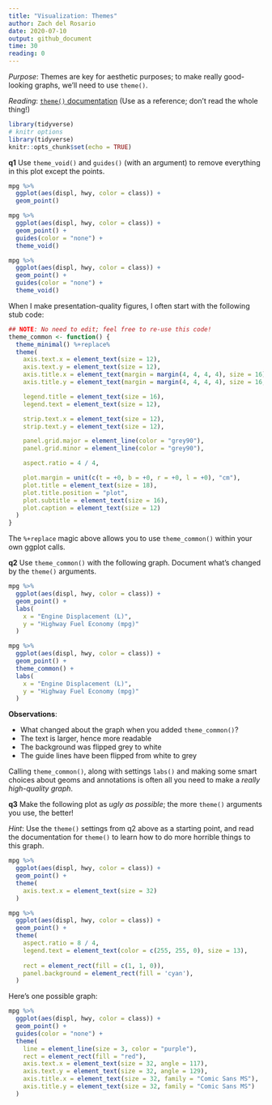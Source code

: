 ```yaml
---
title: "Visualization: Themes"
author: Zach del Rosario
date: 2020-07-10
output: github_document
time: 30
reading: 0
---
```


*Purpose*: Themes are key for aesthetic purposes; to make really good-looking graphs, we'll need to use `theme()`.

*Reading*: [`theme()` documentation](https://ggplot2.tidyverse.org/reference/theme.html) (Use as a reference; don't read the whole thing!)

```r
library(tidyverse)
# knitr options
library(tidyverse)
knitr::opts_chunk$set(echo = TRUE)
```

__q1__ Use `theme_void()` and `guides()` (with an argument) to remove everything in this plot except the points.

```r
mpg %>%
  ggplot(aes(displ, hwy, color = class)) +
  geom_point()
```

```r
mpg %>%
  ggplot(aes(displ, hwy, color = class)) +
  geom_point() +
  guides(color = "none") +
  theme_void()
```

<!-- solution-begin -->
```r
mpg %>%
  ggplot(aes(displ, hwy, color = class)) +
  geom_point() +
  guides(color = "none") +
  theme_void()
```
<!-- solution-end -->

When I make presentation-quality figures, I often start with the following stub code:

```r
## NOTE: No need to edit; feel free to re-use this code!
theme_common <- function() {
  theme_minimal() %+replace%
  theme(
    axis.text.x = element_text(size = 12),
    axis.text.y = element_text(size = 12),
    axis.title.x = element_text(margin = margin(4, 4, 4, 4), size = 16),
    axis.title.y = element_text(margin = margin(4, 4, 4, 4), size = 16, angle = 90),

    legend.title = element_text(size = 16),
    legend.text = element_text(size = 12),

    strip.text.x = element_text(size = 12),
    strip.text.y = element_text(size = 12),

    panel.grid.major = element_line(color = "grey90"),
    panel.grid.minor = element_line(color = "grey90"),

    aspect.ratio = 4 / 4,

    plot.margin = unit(c(t = +0, b = +0, r = +0, l = +0), "cm"),
    plot.title = element_text(size = 18),
    plot.title.position = "plot",
    plot.subtitle = element_text(size = 16),
    plot.caption = element_text(size = 12)
  )
}
```

The `%+replace` magic above allows you to use `theme_common()` within your own ggplot calls.

__q2__ Use `theme_common()` with the following graph. Document what's changed by the `theme()` arguments.

```r
mpg %>%
  ggplot(aes(displ, hwy, color = class)) +
  geom_point() +
  labs(
    x = "Engine Displacement (L)",
    y = "Highway Fuel Economy (mpg)"
  )
```
<!-- solution-begin -->

```r
mpg %>%
  ggplot(aes(displ, hwy, color = class)) +
  geom_point() +
  theme_common() +
  labs(
    x = "Engine Displacement (L)",
    y = "Highway Fuel Economy (mpg)"
  )
```
<!-- solution-end -->

**Observations**:

<!-- task-begin -->
- What changed about the graph when you added `theme_common()`?
<!-- task-end -->
<!-- solution-begin -->
- The text is larger, hence more readable
- The background was flipped grey to white
- The guide lines have been flipped from white to grey
<!-- solution-end -->

Calling `theme_common()`, along with settings `labs()` and making some smart choices about geoms and annotations is often all you need to make a *really high-quality graph*.

__q3__ Make the following plot as *ugly as possible*; the more `theme()` arguments you use, the better!

*Hint*: Use the `theme()` settings from q2 above as a starting point, and read the documentation for `theme()` to learn how to do more horrible things to this graph.

```r
mpg %>%
  ggplot(aes(displ, hwy, color = class)) +
  geom_point() +
  theme(
    axis.text.x = element_text(size = 32)
  )
```

```r
mpg %>%
  ggplot(aes(displ, hwy, color = class)) +
  geom_point() +
  theme(
    aspect.ratio = 8 / 4,
    legend.text = element_text(color = c(255, 255, 0), size = 13),
    
    rect = element_rect(fill = c(1, 1, 0)),
    panel.background = element_rect(fill = 'cyan'),
  )
```
<!-- solution-begin -->
Here's one possible graph:

```r
mpg %>%
  ggplot(aes(displ, hwy, color = class)) +
  geom_point() +
  guides(color = "none") +
  theme(
    line = element_line(size = 3, color = "purple"),
    rect = element_rect(fill = "red"),
    axis.text.x = element_text(size = 32, angle = 117),
    axis.text.y = element_text(size = 32, angle = 129),
    axis.title.x = element_text(size = 32, family = "Comic Sans MS"),
    axis.title.y = element_text(size = 32, family = "Comic Sans MS")
  )
```
<!-- solution-end -->

<!-- include-exit-ticket -->
